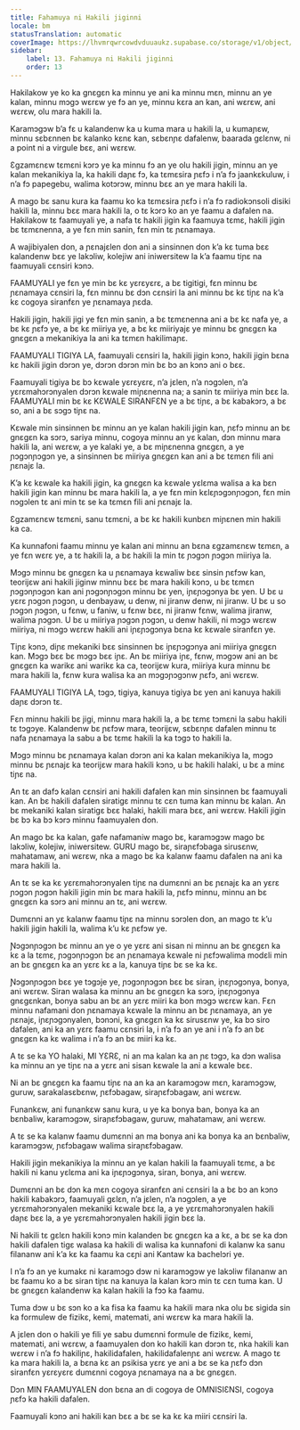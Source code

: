 ```yaml
---
title: Fahamuya ni Hakili jiginni
locale: bm
statusTranslation: automatic
coverImage: https://lhvmrqwrcowdvduuaukz.supabase.co/storage/v1/object/public/strapi-uploads/small_cover-educacion-fundamental.webp-2d51a7828a2b1309555be27f7e2a61a0.webp
sidebar:
    label: 13. Fahamuya ni Hakili jiginni
    order: 13
---
```

Hakilakow ye ko ka gnɛgɛn ka minnu ye ani ka minnu mɛn, minnu an ye kalan, minnu mɔgɔ wɛrɛw ye fɔ an ye, minnu kɛra an kan, ani wɛrɛw, ani wɛrɛw, olu mara hakili la.

Karamɔgɔw b’a fɛ u kalandenw ka u kuma mara u hakili la, u kumaɲɛw, minnu sɛbɛnnen bɛ kalanko kɛnɛ kan, sɛbɛnɲɛ dafalenw, baarada gɛlɛnw, ni a point ni a virgule bɛɛ, ani wɛrɛw.

Ɛgzamɛnɛw tɛmɛni kɔrɔ ye ka minnu fɔ an ye olu hakili jigin, minnu an ye kalan mekanikiya la, ka hakili daɲɛ fɔ, ka tɛmɛsira ɲɛfɔ i n’a fɔ jaankɛkuluw, i n’a fɔ papegebu, walima kotɔrɔw, minnu bɛɛ an ye mara hakili la.

A mago bɛ sanu kura ka faamu ko ka tɛmɛsira ɲɛfɔ i n’a fɔ radiokɔnsoli disiki hakili la, minnu bɛɛ mara hakili la, o tɛ kɔrɔ ko an ye faamu a dafalen na. Hakilakow tɛ faamuyali ye, a nafa tɛ hakili jigin ka faamuya tɛmɛ, hakili jigin bɛ tɛmɛnenna, a ye fɛn min sanin, fɛn min tɛ ɲɛnamaya.

A wajibiyalen don, a ɲɛnajɛlen don ani a sinsinnen don k’a kɛ tuma bɛɛ kalandenw bɛɛ ye lakɔliw, kolejiw ani iniwersitew la k’a faamu tiɲɛ na faamuyali cɛnsiri kɔnɔ.

FAAMUYALI ye fɛn ye min bɛ kɛ yɛrɛyɛrɛ, a bɛ tigitigi, fɛn minnu bɛ ɲɛnamaya cɛnsiri la, fɛn minnu bɛ dɔn cɛnsiri la ani minnu bɛ kɛ tiɲɛ na k’a kɛ cogoya siranfɛn ye ɲɛnamaya ɲɛda.

Hakili jigin, hakili jigi ye fɛn min sanin, a bɛ tɛmɛnenna ani a bɛ kɛ nafa ye, a bɛ kɛ ɲɛfɔ ye, a bɛ kɛ miiriya ye, a bɛ kɛ miiriyajɛ ye minnu bɛ gnɛgɛn ka gnɛgɛn a mekanikiya la ani ka tɛmɛn hakilimaɲɛ.

FAAMUYALI TIGIYA LA, faamuyali cɛnsiri la, hakili jigin kɔnɔ, hakili jigin bɛna kɛ hakili jigin dɔrɔn ye, dɔrɔn dɔrɔn min bɛ bɔ an kɔnɔ ani o bɛɛ.

Faamuyali tigiya bɛ bɔ kɛwale yɛrɛyɛrɛ, n’a jɛlen, n’a nɔgɔlen, n’a yɛrɛmahɔrɔnyalen dɔrɔn kɛwale miɲɛnenna na; a sanin tɛ miiriya min bɛɛ la. FAAMUYALI min bɛ kɛ KƐWALE SIRANFƐN ye a bɛ tiɲɛ, a bɛ kabakɔrɔ, a bɛ so, ani a bɛ sɔgɔ tiɲɛ na.

Kɛwale min sinsinnen bɛ minnu an ye kalan hakili jigin kan, ɲɛfɔ minnu an bɛ gnɛgɛn ka sɔrɔ, sariya minnu, cogoya minnu an yɛ kalan, dɔn minnu mara hakili la, ani wɛrɛw, a ye kalaki ye, a bɛ miɲɛnenna gnɛgɛn, a ye ɲɔgɔnɲɔgɔn ye, a sinsinnen bɛ miiriya gnɛgɛn kan ani a bɛ tɛmɛn fili ani ɲɛnajɛ la.

K’a kɛ kɛwale ka hakili jigin, ka gnɛgɛn ka kɛwale yɛlɛma walisa a ka bɛn hakili jigin kan minnu bɛ mara hakili la, a ye fɛn min kɛlɛɲɔgɔnɲɔgɔn, fɛn min nɔgɔlen tɛ ani min tɛ se ka tɛmɛn fili ani ɲɛnajɛ la.

Ɛgzamɛnɛw tɛmɛni, sanu tɛmɛni, a bɛ kɛ hakili kunbɛn miɲɛnen min hakili ka ca.

Ka kunnafoni faamu minnu ye kalan ani minnu an bɛna ɛgzamɛnɛw tɛmɛn, a ye fɛn wɛrɛ ye, a tɛ hakili la, a bɛ hakili la min tɛ ɲɔgɔn ɲɔgɔn miiriya la.

Mɔgɔ minnu bɛ gnɛgɛn ka u ɲɛnamaya kɛwaliw bɛɛ sinsin ɲɛfɔw kan, teorijɛw ani hakili jiginw minnu bɛɛ bɛ mara hakili kɔnɔ, u bɛ tɛmɛn ɲɔgɔnɲɔgɔn kan ani ɲɔgɔnɲɔgɔn minnu bɛ yen, iɲɛɲɔgɔnya bɛ yen. U bɛ u yɛrɛ ɲɔgɔn ɲɔgɔn, u denbayaw, u denw, ni jiranw denw, ni jiranw. U bɛ u so ɲɔgɔn ɲɔgɔn, u fɛnw, u faniw, u fɛnw bɛɛ, ni jiranw fɛnw, walima jiranw, walima ɲɔgɔn. U bɛ u miiriya ɲɔgɔn ɲɔgɔn, u denw hakili, ni mɔgɔ wɛrɛw miiriya, ni mɔgɔ wɛrɛw hakili ani iɲɛɲɔgɔnya bɛna kɛ kɛwale siranfɛn ye.

Tiɲɛ kɔnɔ, diɲɛ mekaniki bɛɛ sinsinnen bɛ iɲɛɲɔgɔnya ani miiriya gnɛgɛn kan. Mɔgɔ bɛɛ bɛ mɔgɔ bɛɛ iɲɛ. An bɛ miiriya iɲɛ, fɛnw, mɔgɔw ani an bɛ gnɛgɛn ka warikɛ ani warikɛ ka ca, teorijɛw kura, miiriya kura minnu bɛ mara hakili la, fɛnw kura walisa ka an mɔgɔɲɔgɔnw ɲɛfɔ, ani wɛrɛw.

FAAMUYALI TIGIYA LA, tɔgɔ, tigiya, kanuya tigiya bɛ yen ani kanuya hakili daɲɛ dɔrɔn tɛ.

Fɛn minnu hakili bɛ jigi, minnu mara hakili la, a bɛ tɛmɛ tɔmɛni la sabu hakili tɛ tɔgɔye. Kalandenw bɛ ɲɛfɔw mara, teorijɛw, sɛbɛnɲɛ dafalen minnu tɛ nafa ɲɛnamaya la sabu a bɛ tɛmɛ hakili la ka tɔgɔ to hakili la.

Mɔgɔ minnu bɛ ɲɛnamaya kalan dɔrɔn ani ka kalan mekanikiya la, mɔgɔ minnu bɛ ɲɛnajɛ ka teorijɛw mara hakili kɔnɔ, u bɛ hakili halaki, u bɛ a minɛ tiɲɛ na.

An tɛ an dafɔ kalan cɛnsiri ani hakili dafalen kan min sinsinnen bɛ faamuyali kan. An bɛ hakili dafalen siratigɛ minnu tɛ cɛn tuma kan minnu bɛ kalan. An bɛ mekaniki kalan siratigɛ bɛɛ halaki, hakili mara bɛɛ, ani wɛrɛw. Hakili jigin bɛ bɔ ka bɔ kɔrɔ minnu faamuyalen don.

An mago bɛ ka kalan, gafe nafamaniw mago bɛ, karamɔgɔw mago bɛ lakɔliw, kolejiw, iniwersitew. GURU mago bɛ, siraɲɛfɔbaga sirusɛnw, mahatamaw, ani wɛrɛw, nka a mago bɛ ka kalanw faamu dafalen na ani ka mara hakili la.

An tɛ se ka kɛ yɛrɛmahɔrɔnyalen tiɲɛ na dumɛnni an bɛ ɲɛnajɛ ka an yɛrɛ ɲɔgɔn ɲɔgɔn hakili jigin min bɛ mara hakili la, ɲɛfɔ minnu, minnu an bɛ gnɛgɛn ka sɔrɔ ani minnu an tɛ, ani wɛrɛw.

Dumɛnni an yɛ kalanw faamu tiɲɛ na minnu sɔrɔlen don, an mago tɛ k’u hakili jigin hakili la, walima k’u kɛ ɲɛfɔw ye.

Ɲɔgɔnɲɔgɔn bɛ minnu an ye o ye yɛrɛ ani sisan ni minnu an bɛ gnɛgɛn ka kɛ a la tɛmɛ, ɲɔgɔnɲɔgɔn bɛ an ɲɛnamaya kɛwale ni ɲɛfɔwalima modɛli min an bɛ gnɛgɛn ka an yɛrɛ kɛ a la, kanuya tiɲɛ bɛ se ka kɛ.

Ɲɔgɔnɲɔgɔn bɛɛ ye tɔgɔje ye, ɲɔgɔnɲɔgɔn bɛɛ bɛ siran, iɲɛɲɔgɔnya, bonya, ani wɛrɛw. Siran walasa ka minnu an bɛ gnɛgɛn ka sɔrɔ, iɲɛɲɔgɔnya gnɛgɛnkan, bonya sabu an bɛ an yɛrɛ miiri ka bon mɔgɔ wɛrɛw kan. Fɛn minnu nafamani don ɲɛnamaya kɛwale la minnu an bɛ ɲɛnamaya, an ye ɲɛnajɛ, iɲɛɲɔgɔnyalen, bɔnɔni, ka gnɛgɛn ka kɛ sirusɛnw ye, ka bɔ siro dafalen, ani ka an yɛrɛ faamu cɛnsiri la, i n’a fɔ an ye ani i n’a fɔ an bɛ gnɛgɛn ka kɛ walima i n’a fɔ an bɛ miiri ka kɛ.

A tɛ se ka YO halaki, MI YƐRƐ, ni an ma kalan ka an ɲɛ tɔgɔ, ka dɔn walisa ka minnu an ye tiɲɛ na a yɛrɛ ani sisan kɛwale la ani a kɛwale bɛɛ.

Ni an bɛ gnɛgɛn ka faamu tiɲɛ na an ka an karamɔgɔw mɛn, karamɔgɔw, guruw, sarakalasɛbɛnw, ɲɛfɔbagaw, siraɲɛfɔbagaw, ani wɛrɛw.

Funankɛw, ani funankɛw sanu kura, u ye ka bonya ban, bonya ka an bɛnbaliw, karamɔgɔw, siraɲɛfɔbagaw, guruw, mahatamaw, ani wɛrɛw.

A tɛ se ka kalanw faamu dumɛnni an ma bonya ani ka bonya ka an bɛnbaliw, karamɔgɔw, ɲɛfɔbagaw walima siraɲɛfɔbagaw.

Hakili jigin mekanikiya la minnu an ye kalan hakili la faamuyali tɛmɛ, a bɛ hakili ni kanu yɛlɛma ani ka iɲɛɲɔgɔnya, siran, bonya, ani wɛrɛw.

Dumɛnni an bɛ dɔn ka mɛn cogoya siranfɛn ani cɛnsiri la a bɛ bɔ an kɔnɔ hakili kabakɔrɔ, faamuyali gɛlɛn, n’a jɛlen, n’a nɔgɔlen, a ye yɛrɛmahɔrɔnyalen mekaniki kɛwale bɛɛ la, a ye yɛrɛmahɔrɔnyalen hakili daɲɛ bɛɛ la, a ye yɛrɛmahɔrɔnyalen hakili jigin bɛɛ la.

Ni hakili tɛ gɛlɛn hakili kɔnɔ min kalanden bɛ gnɛgɛn ka a kɛ, a bɛ se ka dɔn hakili dafalen tigɛ walasa ka hakili di walisa ka kunnafoni di kalanw ka sanu filananw ani k’a kɛ ka faamu ka cɛɲi ani Kantaw ka bachelɔri ye.

I n’a fɔ an ye kumakɛ ni karamɔgɔ dɔw ni karamɔgɔw ye lakɔliw filananw an bɛ faamu ko a bɛ siran tiɲɛ na kanuya la kalan kɔrɔ min tɛ cɛn tuma kan. U bɛ gnɛgɛn kalandenw ka kalan hakili la fɔɔ ka faamu.

Tuma dɔw u bɛ sɔn ko a ka fisa ka faamu ka hakili mara nka olu bɛ sigida sin ka formulew de fizikɛ, kemi, matemati, ani wɛrɛw ka mara hakili la.

A jɛlen don o hakili ye fili ye sabu dumɛnni formule de fizikɛ, kemi, matemati, ani wɛrɛw, a faamuyalen don ko hakili kan dɔrɔn tɛ, nka hakili kan wɛrɛw i n’a fɔ hakiliɲɛ, hakilidafalen, hakilidafalenɲɛ ani wɛrɛw. A mago tɛ ka mara hakili la, a bɛna kɛ an psikisa yɛrɛ ye ani a bɛ se ka ɲɛfɔ dɔn siranfɛn yɛrɛyɛrɛ dumɛnni cogoya ɲɛnamaya na a bɛ gnɛgɛn.

Dɔn MIN FAAMUYALEN don bɛna an di cogoya de OMNISIƐNSI, cogoya ɲɛfɔ ka hakili dafalen.

Faamuyali kɔnɔ ani hakili kan bɛɛ a bɛ se ka kɛ ka miiri cɛnsiri la.

